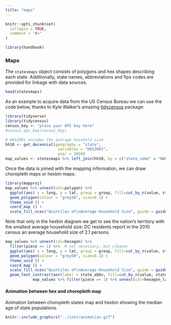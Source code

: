 ```yaml
---
title: "maps"
---
```


```r
knitr::opts_chunk$set(
  collapse = TRUE,
  comment = "#>"
)
```

```r
library(handbook)
```

### Maps

The `statesmaps` object consists of polygons and hex shapes describing each state. Additionally, state names, abbreviations and fips codes are provided for linkage with data sources.

```r
head(statesmaps)
```
As an example to acquire data from the US Census Bureau we can use the code below, thanks to Kyle Walker's amazing [tidycensus](https://walker-data.com/tidycensus/articles/basic-usage.html) package:

```r
library(tidyverse)
library(tidycensus)
census_key <- "place your API key here"
#census_api_key(census_key)

# H012001 encodes the average houshold size
hh10 <- get_decennial(geography = "state",
                       variables = "H012001",
                       year = 2010)
map_values <- statesmaps %>% left_join(hh10, by = c("state_name" = "NAME"))
```

Once the data is joined with the mapping information, we can draw choropleth maps or hexbin maps:

```r
library(mapproj)
map_values %>% unnest(col=polygon) %>%
  ggplot(aes( x = long, y = lat, group = group, fill=cut_by_n(value, state_abbv, n=5, type="quantile"))) +
  geom_polygon(colour = "grey50", size=0.1) +
  theme_void () +
  coord_map () +
  scale_fill_nces("Quintiles of\nAverage Household Size", guide = guide_legend(reverse = TRUE))
```

Note that only in the hexbin diagram we get to see the nation's territory with the smallest average household size: DC residents report in the 2010 census an average household size of 2.1 persons.

```r
map_values %>% unnest(col=hexagon) %>%
  filter(piece == 1) %>%  # not necessary, but cleaner
  ggplot(aes( x = long, y = lat, group = group, fill=cut_by_n(value, state_abbv, n=5, type="quantile"))) +
  geom_polygon(colour = "grey50", size=0.1) +
  theme_void () +
  coord_map () +
  scale_fill_nces("Quintiles of\nAverage Household Size", guide = guide_legend(reverse = TRUE)) +
  geom_text_contrast(aes(label = state_abbv, fill=cut_by_n(value, state_abbv, n=5, type="quantile")), show.legend = FALSE, dark = "gray20",
            map_values %>% filter(piece == 1) %>% unnest(col=hexagon_labels))
```

#### Animation between hex and choropleth map

Animation between choropleth states map and hexbin showing the median age of state populations.

```r
knitr::include_graphics("../inst/animation.gif")
```














